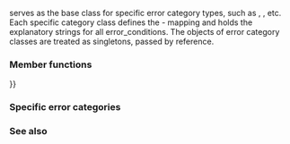 {{cpp/title|error_category}}
{{cpp/error/error_category/navbar}}
{{ddcl|header=system_error|since=c++11|1=
class error_category;
}}

{{tt|std::error_category}} serves as the base class for specific error category types, such as {{lc|std::system_category}}, {{lc|std::iostream_category}}, etc. Each specific category class defines the {{tt|error_code}} - {{tt|error_condition}} mapping and holds the explanatory strings for all error_conditions. The objects of error category classes are treated as singletons, passed by reference.

===Member functions===
{{dsc begin}}
{{dsc inc|cpp/error/error_category/dsc constructor}}
{{dsc inc|cpp/error/error_category/dsc destructor}}
{{dsc inc|cpp/error/error_category/dsc operator{{=}}}}
{{dsc inc|cpp/error/error_category/dsc name}}
{{dsc inc|cpp/error/error_category/dsc default_error_condition}}
{{dsc inc|cpp/error/error_category/dsc equivalent}}
{{dsc inc|cpp/error/error_category/dsc message}}
{{dsc inc|cpp/error/error_category/dsc operator cmp}}
{{dsc end}}

===Specific error categories===
{{dsc begin}}
{{dsc inc|cpp/error/dsc generic_category}}
{{dsc inc|cpp/error/dsc system_category}}
{{dsc inc|cpp/io/dsc iostream_category}}
{{dsc inc|cpp/thread/dsc future_category}}
{{dsc begin}}

===See also===
{{dsc begin}}
{{dsc inc|cpp/error/dsc error_condition}}
{{dsc inc|cpp/error/dsc error_code}}
{{dsc end}}

{{langlinks|de|es|fr|it|ja|pt|ru|zh}}